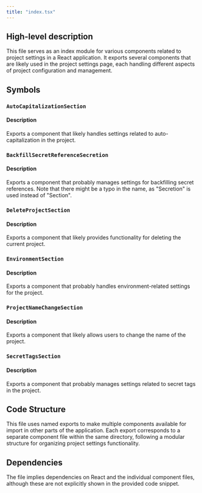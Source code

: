 ```yaml
---
title: "index.tsx"
---
```


## High-level description
This file serves as an index module for various components related to project settings in a React application. It exports several components that are likely used in the project settings page, each handling different aspects of project configuration and management.

## Symbols

### `AutoCapitalizationSection`
#### Description
Exports a component that likely handles settings related to auto-capitalization in the project.

### `BackfillSecretReferenceSecretion`
#### Description
Exports a component that probably manages settings for backfilling secret references. Note that there might be a typo in the name, as "Secretion" is used instead of "Section".

### `DeleteProjectSection`
#### Description
Exports a component that likely provides functionality for deleting the current project.

### `EnvironmentSection`
#### Description
Exports a component that probably handles environment-related settings for the project.

### `ProjectNameChangeSection`
#### Description
Exports a component that likely allows users to change the name of the project.

### `SecretTagsSection`
#### Description
Exports a component that probably manages settings related to secret tags in the project.

## Code Structure
This file uses named exports to make multiple components available for import in other parts of the application. Each export corresponds to a separate component file within the same directory, following a modular structure for organizing project settings functionality.

## Dependencies
The file implies dependencies on React and the individual component files, although these are not explicitly shown in the provided code snippet.